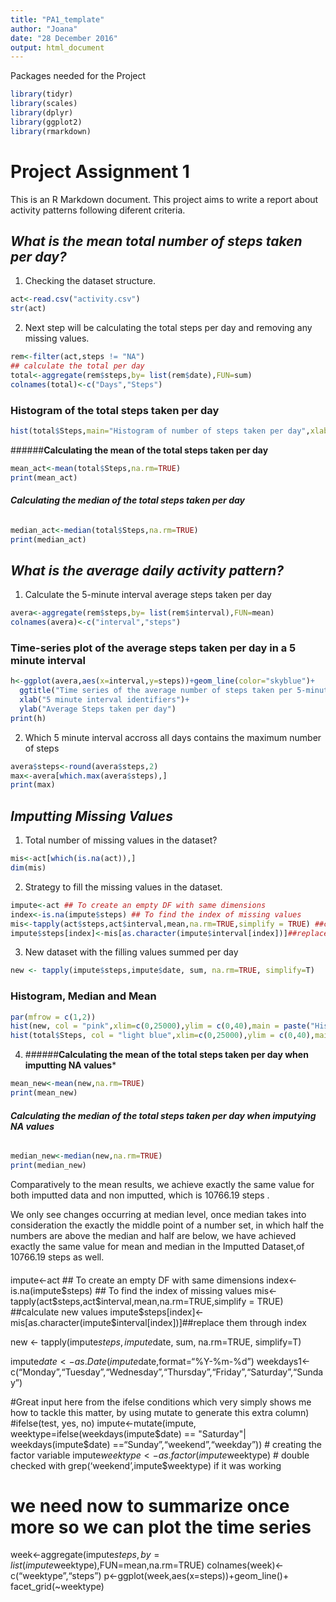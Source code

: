 ```yaml
---
title: "PA1_template"
author: "Joana"
date: "28 December 2016"
output: html_document
---
```

######## Packages needed for the Project
```r
library(tidyr)
library(scales)
library(dplyr)
library(ggplot2)
library(rmarkdown)
```
# **Project Assignment 1**

This is an R Markdown document.
This project aims to write a report about activity patterns following diferent criteria.


## *What is the mean total number of steps taken per day?*

1. Checking the dataset structure.

```r
act<-read.csv("activity.csv")
str(act)

```
2. Next step will be calculating the total steps per day and removing any missing values.

```r
rem<-filter(act,steps != "NA")
## calculate the total per day
total<-aggregate(rem$steps,by= list(rem$date),FUN=sum)
colnames(total)<-c("Days","Steps")
```

### Histogram of the total steps taken per day

```r
hist(total$Steps,main="Histogram of number of steps taken per day",xlab="Total steps taken per day", col="skyblue")

```

######**Calculating the mean of the total steps taken per day**

```r
mean_act<-mean(total$Steps,na.rm=TRUE)
print(mean_act)
```
###### **Calculating the median of the total steps taken per day**
```r
median_act<-median(total$Steps,na.rm=TRUE)
print(median_act)
```

## *What is the average daily activity pattern?*

1. Calculate the 5-minute interval average steps taken per day

```r
avera<-aggregate(rem$steps,by= list(rem$interval),FUN=mean)
colnames(avera)<-c("interval","steps")
```

### Time-series plot of the average steps taken per day in a 5 minute interval

```r
h<-ggplot(avera,aes(x=interval,y=steps))+geom_line(color="skyblue")+
  ggtitle("Time series of the average number of steps taken per 5-minute interval")+
  xlab("5 minute interval identifiers")+
  ylab("Average Steps taken per day")
print(h)
```

2. Which 5 minute interval accross all days contains the maximum number of steps

```r
avera$steps<-round(avera$steps,2)
max<-avera[which.max(avera$steps),]
print(max)
```

## *Imputting Missing Values*
1. Total number of missing values in the dataset?
```r
mis<-act[which(is.na(act)),]
dim(mis)
```
2. Strategy to fill the missing values in the dataset.
```r
impute<-act ## To create an empty DF with same dimensions
index<-is.na(impute$steps) ## To find the index of missing values
mis<-tapply(act$steps,act$interval,mean,na.rm=TRUE,simplify = TRUE) ##calculate new values
impute$steps[index]<-mis[as.character(impute$interval[index])]##replace them through index
```
3. New dataset with the filling values summed per day
```r
new <- tapply(impute$steps,impute$date, sum, na.rm=TRUE, simplify=T)
```

### Histogram, Median and Mean
```r
par(mfrow = c(1,2))
hist(new, col = "pink",xlim=c(0,25000),ylim = c(0,40),main = paste("Histogram (Imputed)"),xlab= "Total steps taken per day",adj=0.5)
hist(total$Steps, col = "light blue",xlim=c(0,25000),ylim = c(0,40),main = paste("Histogram (Non-Imputed)"),xlab = "Total steps taken per day", adj=0.5)
```



4. 
######**Calculating the mean of the total steps taken per day when imputting NA values***

```r
mean_new<-mean(new,na.rm=TRUE)
print(mean_new)
```
###### **Calculating the median of the total steps taken per day when imputying NA values**
```r
median_new<-median(new,na.rm=TRUE)
print(median_new)
```

Comparatively to the mean results, we achieve exactly the same value for both imputted data and non imputted, which is 10766.19 steps . 

We only see changes occurring at median level, once median takes into consideration the exactly the middle point of a number set, in which half the numbers are above the median and half are below, we have achieved exactly the same value for mean and median in the Imputted Dataset,of 10766.19 steps as well.

####
impute<-act ## To create an empty DF with same dimensions
index<-is.na(impute$steps) ## To find the index of missing values
mis<-tapply(act$steps,act$interval,mean,na.rm=TRUE,simplify = TRUE) ##calculate new values
impute$steps[index]<-mis[as.character(impute$interval[index])]##replace them through index

new <- tapply(impute$steps,impute$date, sum, na.rm=TRUE, simplify=T)

impute$date<-as.Date(impute$date,format="%Y-%m-%d")
weekdays1<-c("Monday","Tuesday","Wednesday","Thursday","Friday","Saturday","Sunday")


#Great input here from the ifelse conditions which very simply shows me how to tackle this matter, by using mutate to generate this extra column)
#ifelse(test, yes, no)
impute<-mutate(impute, weektype=ifelse(weekdays(impute$date) == "Saturday"| weekdays(impute$date) =="Sunday","weekend","weekday"))
# creating the factor variable
impute$weektype<-as.factor(impute$weektype)
# double checked with grep('weekend',impute$weektype) if it was working 

# we need now to summarize once more so we can plot the time series 
week<-aggregate(impute$steps,by=list(impute$weektype),FUN=mean,na.rm=TRUE)
colnames(week)<-c("weektype","steps")
p<-ggplot(week,aes(x=steps))+geom_line()+ facet_grid(~weektype)
